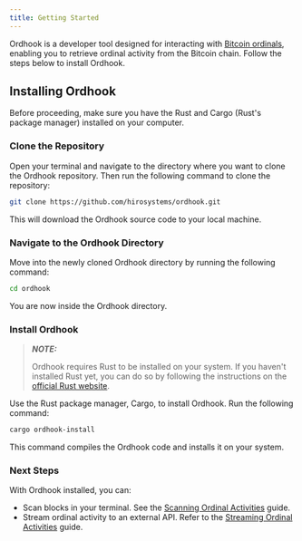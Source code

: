 ```yaml
---
title: Getting Started
---
```


Ordhook is a developer tool designed for interacting with [Bitcoin ordinals](https://www.hiro.so/blog/what-are-bitcoin-ordinals), enabling you to retrieve ordinal activity from the Bitcoin chain. Follow the steps below to install Ordhook.

## Installing Ordhook

<Callout title="Requirements" type="info">
  Before proceeding, make sure you have the Rust and Cargo (Rust's package
  manager) installed on your computer.
</Callout>

### Clone the Repository

Open your terminal and navigate to the directory where you want to clone the Ordhook repository. Then run the following command to clone the repository:

```bash
git clone https://github.com/hirosystems/ordhook.git
```

This will download the Ordhook source code to your local machine.

### Navigate to the Ordhook Directory

Move into the newly cloned Ordhook directory by running the following command:

```bash
cd ordhook
```

You are now inside the Ordhook directory.

### Install Ordhook

> **_NOTE:_**
>
> Ordhook requires Rust to be installed on your system. If you haven't installed Rust yet, you can do so by following the instructions on the [official Rust website](https://www.rust-lang.org/tools/install).

Use the Rust package manager, Cargo, to install Ordhook. Run the following command:

```bash
cargo ordhook-install
```

This command compiles the Ordhook code and installs it on your system.

### Next Steps

With Ordhook installed, you can:

- Scan blocks in your terminal. See the [Scanning Ordinal Activities](./guides/scan-ordinal-activities) guide.
- Stream ordinal activity to an external API. Refer to the [Streaming Ordinal Activities](./guides/stream-ordinal-activities) guide.
